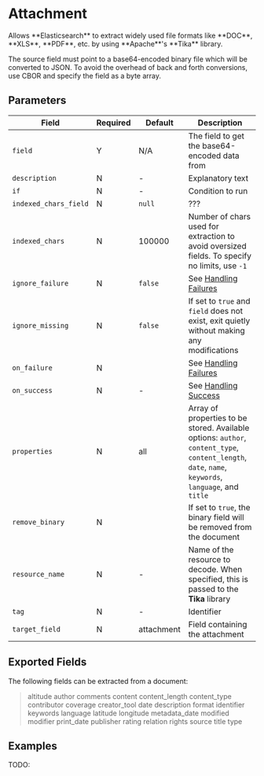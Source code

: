 
# Attachment

<Synopsis>
Allows **Elasticsearch** to extract widely used file formats like **DOC**, **XLS**, **PDF**, etc. by using **Apache**'s **Tika** library.
</Synopsis>

The source field must point to a base64-encoded binary file which will be converted to JSON. To avoid the overhead of back and forth conversions, use CBOR and specify the field as a byte array.

## Parameters

|Field|Required|Default|Description|
|---|---|---|---|
|`field`|Y|N/A|The field to get the base64-encoded data from|
|`description`|N|-|Explanatory text|
|`if`|N|-|Condition to run|
|`indexed_chars_field`|N|`null`|???|
|`indexed_chars`|N|100000|Number of chars used for extraction to avoid oversized fields. To specify no limits, use `-1`|
|`ignore_failure`|N|`false`|See [Handling Failures](../handling-failures.mdx)|
|`ignore_missing`|N|`false`|If set to `true` and `field` does not exist, exit quietly without making any modifications|
|`on_failure`|N||See [Handling Failures](../handling-failures.mdx)|
|`on_success`|N|-|See [Handling Success](../handling-success.mdx)|
|`properties`|N|all|Array of properties to be stored. Available options: `author`, `content_type`, `content_length`, `date`, `name`, `keywords`, `language`, and `title`|
|`remove_binary`|N||If set to `true`, the binary field will be removed from the document|
|`resource_name`|N|-|Name of the resource to decode. When specified, this is passed to the **Tika** library|
|`tag`|N|-|Identifier|
|`target_field`|N|attachment|Field containing the attachment|

## Exported Fields

The following fields can be extracted from a document:

> altitude author comments content content_length content_type contributor coverage creator_tool date description format identifier keywords language latitude longitude metadata_date modified modifier print_date publisher rating relation rights source title type

## Examples

TODO:

